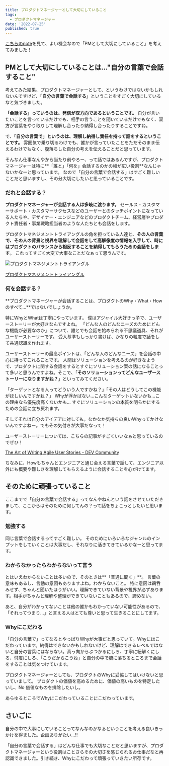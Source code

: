 ```yaml
---
title: プロダクトマネージャーとして大切にしていること
tags:
  - プロダクトマネージャー
date: '2022-07-25'
published: true
---
```


[こちらのnote](https://note.com/kony_um/n/n0eefeb493e76)を見て、よい機会なので「PMとして大切にしていること」を考えてみました！

## PMとして大切にしていることは…"自分の言葉で会話すること"

考えてみた結果、プロダクトマネージャーとして、というわけではないかもしれないんですけど、「**自分の言葉で会話する**」ということをすごく大切にしているなと気づきました。

**「会話する」っていうのは、発信が双方向であるということです。**
自分が言いたいことを言っているだけでも、相手の言うことを聞いているだけでもなく、双方が言葉をやり取りして理解し合ったり納得し合ったりすることですね。

で、**「自分の言葉で」というのは、理解し納得し責任を持って話をするということです。**
雰囲気で乗り切るわけでも、誰かが言っていたことをただそのまま伝えるわけでもなく、腹落ちした自分の考えを伝えることだと思っています。

そんなん仕事なんやから当たり前やろー、って話ではあるんですが、プロダクトマネージャーは特に**「誰と」「何を」会話するのかの幅が広い役割**なんじゃないかなーと思っています。
なので「自分の言葉で会話する」はすごく難しいことだと思いますし、その分大切にしたいと思っていることです。

### だれと会話する？

**プロダクトマネージャーが会話する人は多岐に渡ります。**
セールス・カスタマーサポート・カスタマーサクセスなどのユーザーとのタッチポイントになっている人たちや、デザイナー・エンジニアなどのプロダクトチーム、経営層やプロダクト責任者・事業戦略担当者のような人たちとも会話をします。

プロダクトマネジメントトライアングルの角を担っている人達と、**その人の言葉で、その人の背景と視界を理解して会話をして高解像度の情報を入手して、時にはプロダクトのバランスから相反することを納得してもらうための会話をします**。
これってすごく大変で大事なことだなぁって思うんです。

![プロダクトマネジメントトライアングル](./images/product_management_triangle.webp)

[プロダクトマネジメントトライアングル](https://ninjinkun.hatenablog.com/entry/the-product-management-triangle-ja)

### 何を会話する？

**プロダクトマネージャーが会話することは、プロダクトのWhy・What・Howのすべて…**ではないでしょうか。

特にWhyとWhatは丁寧にやっています。
僕はアジャイル大好きっ子で、ユーザーストーリーが大好きなんですよね。
「どんな人のどんなニーズのためにどんな機能が必要なのか」について、誰とでも会話を始められる不思議道具、それがユーザーストーリーです。
受入基準もしっかり書けば、かなりの粒度で話をして共通認識を作れます。

ユーザーストーリーの最高ポイントは、「どんな人のどんなニーズ」を会話の中心に持ってこれることです。
人間はソリューションを考えるのが好きなようで、プロダクトに関する会話をするとすぐにソリューション案の話になることって多いと思うんですよね。そこで、「**そのソリューションってどんなユーザーストーリーになりますかね？**」といってみてください。

「ターゲットとなる人ってどういう人ですかね？」「その人はどうしてこの機能がほしいんですかね？」
Whyが浮かばない…こんなターゲットいないかも…この理由なら優先度高くないかも…
すぐにソリューションの本質を明らかにするための会話に立ち戻れます。

そしてそれは自分のアイデアに対しても。なかなか気持ちの良いWhyってかけないんですよねー。でもその気付きが大事だなって！

ユーザーストーリーについては、こちらの記事がすごくいいなぁと思っているのでぜひ！

[The Art of Writing Agile User Stories - DEV Community](https://dev.to/rammina/the-art-of-writing-agile-user-stories-17o9)

ちなみに、Howもちゃんとエンジニアと通じ会える言葉で話して、エンジニア以外にも概要や難しさを理解してもらえるように会話することを心がけてます。

## そのために頑張っていること

ここまでで「自分の言葉で会話する」ってなんやねんという話をさせていただきまして、ここからはそのために何してんの？って話をちょこっとしたいと思います。

### 勉強する

同じ言葉で会話するってすごく難しい。
そのためにいろいろなジャンルのインプットをしていくことは大事だし、それなりに活きてきているかなーと思ってます。

### わからなかったらわからないって言う

とはいえわからないことは多いので、そのときは**「普通に聞く」**。
言葉の意味もあるし、言動の意図もありますよね。わからないこと。
特に意図は鵜呑みせず、ちゃんと聞いたほうがいい。理解できていない背景や視界が必ずあります。相手がちゃんと理解や整理ができていないこともあるので、諦めない。

あと、自分がわかってないことは他の誰かもわかっていない可能性があるので、「それってつまり…」と言える人はとても尊いと思って生きることにしてます。

### Whyにこだわる

「自分の言葉で」ってなるとやっぱりWhyが大事だと思っていて。Whyにはこだわっています。納得はできないかもしれないけど、理解はできるレベルではないと自分の言葉にはならない。真っ向からぶつかるにしろ、丁寧に紐解くにしろ、忖度にしろ、「こうだからこうね」と自分の中で腑に落ちるところまで会話をすることは気をつけています。

プロダクトマネージャーとしても、プロダクトのWhyに妥協してはいけないと思っていまして。
プロダクトの価値を高めるために、価値の高いものを特定したいし、No 価値なものを排除したいし。

あらゆるところでWhyにこだわっていることにこだわっています。

## さいごに
自分の中で大事にしていることってなんなのかなぁということを考える良いきっかけを得ました。企画ありがたい…!!

「自分の言葉で会話する」はどんな仕事でも大切なことだと思いますが、プロダクトマネージャーという役割はことさらその大切さを感じられるお仕事だなと再認識できました。引き続き、Whyにこだわって頑張っていきたい所存です。
